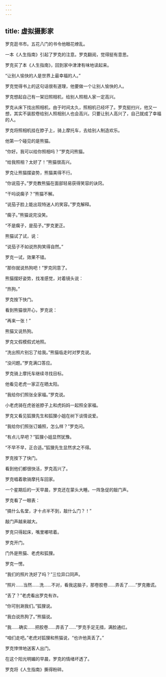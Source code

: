 ```yaml
---
---
---
```

title: 虚拟摄影家
---




罗克逛书市。五花八门的书令他眼花缭乱。

一本《人生指南》引起了罗克的注意。罗克翻阅，觉得挺有意思。

罗克买了本《人生指南》，回到家中津津有味地读起来。

“让别人愉快的人是世界上最幸福的人。”

罗克觉得书上的这句话很有道理，他要做一个让别人愉快的人。

罗克想起自己有一架旧照相机，给别人照相人家一定高兴。

罗克从床下找出照相机，由于时间太久，照相机已经坏了。罗克挺扫兴，他又一想，其实不装胶卷给别人照相别人也会高兴。只要让别人高兴了，自己就成了幸福的人。

罗克将照相机挂在脖子上，骑上摩托车，去给别人制造欢乐。

他第一个碰见的是熊猫。

“你好。我可以给你照相吗？”罗克问熊猫。

“给我照相？太好了！”熊猫很高兴。

罗克让熊猫摆姿势，熊猫美得不行。

“你说茄子。”罗克教熊猫在面部轻易获得笑容的诀窍。

“干吗说瘸子？”熊猫不解。

“说茄子脸上能出现特迷人的笑容。”罗克解释。

“瘸子。”熊猫说完没笑。

“不是瘸子，是茄子。”罗克更正。

熊猫试了试，说：

“说茄子不如说热狗笑得自然。”

罗克一试，效果不错。

“那你就说热狗吧！”罗克同意了。

熊猫摆好姿势，找准感觉，对着镜头说：

“热狗。”

罗克按下快门。

看到熊猫很开心，罗克说：

“再来一张！”

熊猫又说热狗。

罗克又假模假式地照。

“洗出照片别忘了给我。”熊猫临走时对罗克说。

“没问题。”罗克满口答应。

罗克骑上摩托车继续寻找目标。

他看见老虎一家正在晒太阳。

“我给你们照张全家福。”罗克说。

小老虎骑在虎爸爸脖子上和虎妈妈一起照全家福。

罗克又看见狐狸先生和狐狸小姐在树下谈情说爱。

“我给你们照张订婚照，怎么样？”罗克问。

“有点儿早吧？”狐狸小姐显然犹豫。

“不早不早，正合适。”狐狸先生显然求之不得。

罗克按下了快门。

看到他们都很快活，罗克高兴了。

罗克唱着歌骑摩托车回家。

一个星期后的一天早晨，罗克还在蒙头大睡。一阵急促的敲门声。

罗克看了一眼表：

“搞什么名堂，才十点半不到，敲什么门？！”

敲门声越来越大。

罗克只得起床，嘴里嘟哝着。

罗克开门。

门外是熊猫、老虎和狐狸。

罗克一愣。

“我们的照片洗好了吗？”三位异口同声。

“照片……当然……洗……不对，看我这脑子，那卷胶卷……弄丢了……”罗克撒谎。

“丢了？”老虎看出罗克有诈。

“你可别涮我们。”狐狸说。

“我白说热狗了。”熊猫说。

“我……确实……把胶卷……弄丢了……”罗克手足无措，满脸通红。

“咱们走吧。”老虎对狐狸和熊猫说，“也许他真丢了。”

罗克悻悻地送客人出门。

在这个阳光明媚的早晨，罗克的情绪坏透了。

罗克将《人生指南》撕得粉碎。